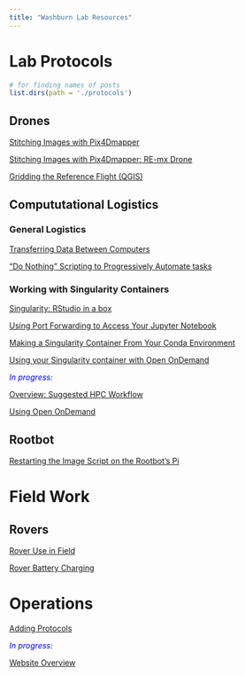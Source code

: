 ```yaml
---
title: "Washburn Lab Resources"
---
```


# Lab Protocols

```r
# for finding names of posts
list.dirs(path = './protocols')
```

## Drones

[Stitching Images with Pix4Dmapper](/protocols/Drones/Pix4Dmapper_Stitch/index.html)

[Stitching Images with Pix4Dmapper: RE-mx Drone](/protocols/Drones/Pix4Dmapper_Stitch_RE-mx/index.html)

[Gridding the Reference Flight (QGIS)](/protocols/Drones/QGIS_First_Grid/index.html)

## Compututational Logistics

### General Logistics

[Transferring Data Between Computers](/protocols/Logistics/HPC_Moving_Data/index.html)

["Do Nothing" Scripting to Progressively Automate tasks](/protocols/Logistics/Do_Nothing_Scripting/index.html)

### Working with Singularity Containers

[Singularity: RStudio in a box](/protocols/Logistics/Container_Singularity_Rstudio/index.html)

[Using Port Forwarding to Access Your Jupyter Notebook](/protocols/Logistics/Container_Singularity_PortForward/index.html)

[Making a Singularity Container From Your Conda Environment](/protocols/Logistics/Container_Singularity_From_Conda/index.html)

[Using your Singularity container with Open OnDemand](/protocols/Logistics/HPC_Singularity_and_Open_OnDemand/index.html)

<font color=blue> *In progress:* </font>

[Overview: Suggested HPC Workflow](/protocols/Logistics/HPC_Generic_Workflow/index.html)

[Using Open OnDemand](/protocols/Logistics/HPC_Open_OnDemand/index.html)

## Rootbot

[Restarting the Image Script on the Rootbot's Pi](/protocols/Rootbot/Restarting_Image_Script_On_Pi/index.html)

# Field Work

## Rovers
[Rover Use in Field](/protocols/DryLab/Rovers/RoverUseInField/index.html)

[Rover Battery Charging](/protocols/DryLab/Rovers/RoverBatteryCharge/index.html)


# Operations

[Adding Protocols](/protocols/Operations/Authoring_Protocols/index.html)

<font color=blue> *In progress:* </font>

[Website Overview](/protocols/Operations/Website_Overview/index.html)
